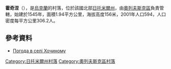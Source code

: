 {{coord|51|27|37|N|27|52|47|E|scale:30000|display=title}}

'''霍奇涅'''（{{lang-uk|Хочине}}），是[[烏克蘭|烏克蘭]]的村落，位於該國北部[[日托米爾州|日托米爾州]]，由[[奧列夫斯克區|奧列夫斯克區]]負責管轄，始建於1545年，面積1.94平方公里，海拔高度156米，2001年人口594，人口密度每平方公里306.2人。

==參考資料==
* [http://weather.in.ua/ua/zhitomirskaja/27555 Погода в селі Хочиному]

{{DEFAULTSORT:Хочино}}
[[Category:日托米爾州村落|Category:日托米爾州村落]]
[[Category:奧列夫斯克區村落|Category:奧列夫斯克區村落]]


{{Zhytomyr-geo-stub}}